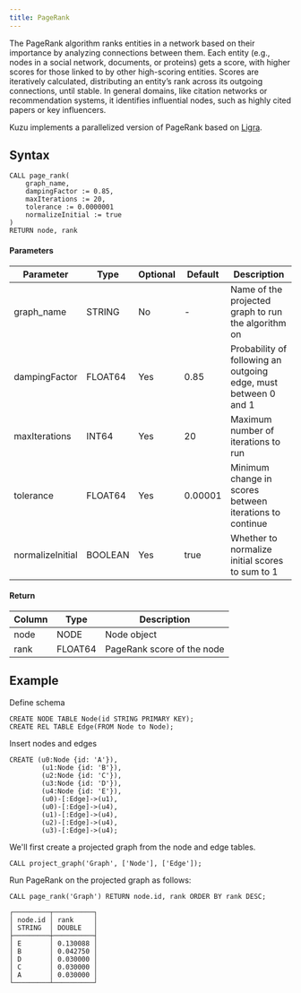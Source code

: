 ```yaml
---
title: PageRank
---
```


The PageRank algorithm ranks entities in a network based on their importance by analyzing connections
between them. Each entity (e.g., nodes in a social network, documents, or proteins) gets a score, with
higher scores for those linked to by other high-scoring entities. Scores are iteratively calculated,
distributing an entity’s rank across its outgoing connections, until stable. In general domains, like
citation networks or recommendation systems, it identifies influential nodes, such as highly cited
papers or key influencers.

Kuzu implements a parallelized version of PageRank based on [Ligra](https://jshun.csail.mit.edu/ligra.shtml).

## Syntax

```
CALL page_rank(
    graph_name,
    dampingFactor := 0.85, 
    maxIterations := 20, 
    tolerance := 0.0000001
    normalizeInitial := true
)
RETURN node, rank
```

#### Parameters

| Parameter | Type | Optional | Default | Description |
|-----------|------|----------|---------|-------------|
| graph_name | STRING | No | - | Name of the projected graph to run the algorithm on |
| dampingFactor | FLOAT64 | Yes | 0.85 | Probability of following an outgoing edge, must between 0 and 1 |
| maxIterations | INT64 | Yes | 20 | Maximum number of iterations to run |
| tolerance | FLOAT64 | Yes | 0.00001 | Minimum change in scores between iterations to continue |
| normalizeInitial | BOOLEAN | Yes | true | Whether to normalize initial scores to sum to 1 |


#### Return

| Column | Type | Description |
|--------|------|-------------|
| node | NODE | Node object |
| rank | FLOAT64 | PageRank score of the node |

## Example

Define schema
```cypher
CREATE NODE TABLE Node(id STRING PRIMARY KEY);
CREATE REL TABLE Edge(FROM Node to Node);
```
Insert nodes and edges
```cypher
CREATE (u0:Node {id: 'A'}),
        (u1:Node {id: 'B'}),
        (u2:Node {id: 'C'}),
        (u3:Node {id: 'D'}),
        (u4:Node {id: 'E'}),
        (u0)-[:Edge]->(u1),
        (u0)-[:Edge]->(u4),
        (u1)-[:Edge]->(u4),
        (u2)-[:Edge]->(u4),
        (u3)-[:Edge]->(u4);
```
We'll first create a projected graph from the node and edge tables.
```cypher
CALL project_graph('Graph', ['Node'], ['Edge']);
```
Run PageRank on the projected graph as follows:
```cypher
CALL page_rank('Graph') RETURN node.id, rank ORDER BY rank DESC;
```
```
┌─────────┬──────────┐
│ node.id │ rank     │
│ STRING  │ DOUBLE   │
├─────────┼──────────┤
│ E       │ 0.130088 │
│ B       │ 0.042750 │
│ D       │ 0.030000 │
│ C       │ 0.030000 │
│ A       │ 0.030000 │
└─────────┴──────────┘
```
